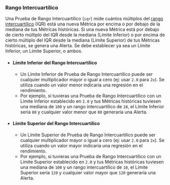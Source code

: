 ### Rango Intercuartílico

Una Prueba de Rango Intercuartílico (`iqr`) mide cuántos múltiplos del [rango intercuartílico](https://en.wikipedia.org/wiki/Interquartile_range) (IQR) está una nueva Métrica por encima o por debajo de la mediana de tus Métricas históricas. Si una nueva Métrica está por debajo de cierto múltiplo del IQR desde la mediana (Límite Inferior) o por encima de cierto múltiplo del IQR desde la mediana (Límite Superior) de tus Métricas históricas, se genera una Alerta. Se debe establecer ya sea un Límite Inferior, un Límite Superior, o ambos.

- #### Límite Inferior del Rango Intercuartílico
  - Un Límite Inferior de Prueba de Rango Intercuartílico puede ser cualquier multiplicador mayor o igual a cero (ej: usar `2.0` para `2x`). Se utiliza cuando un valor menor indicaría una regresión en el rendimiento.
  - Por ejemplo, si tuvieras una Prueba de Rango Intercuartílico con un Límite Inferior establecido en `2.0` y tus Métricas históricas tuviesen una mediana de `100` y un rango intercuartílico de `10`, el Límite Inferior sería `80` y cualquier valor menor que `80` generaría una Alerta.

- #### Límite Superior del Rango Intercuartílico
  - Un Límite Superior de Prueba de Rango Intercuartílico puede ser cualquier multiplicador mayor o igual a cero (ej: usar `2.0` para `2x`). Se utiliza cuando un valor mayor indicaría una regresión en el rendimiento.
  - Por ejemplo, si tuvieras una Prueba de Rango Intercuartílico con un Límite Superior establecido en `2.0` y tus Métricas históricas tuviesen una mediana de `100` y un rango intercuartílico de `10`, el Límite Superior sería `120` y cualquier valor mayor que `120` generaría una Alerta.